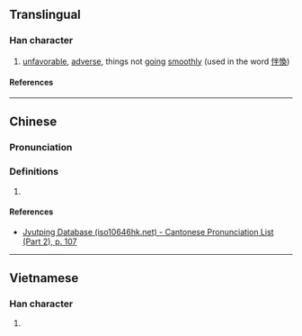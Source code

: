{{character info}}
==Translingual==

===Han character===
{{Han char|rn=61|rad=心|as=05|sn=8|four=99050|canj=PFQ|ids=⿰忄半}}

# [[unfavorable]], [[adverse]], things not [[going]] [[smoothly]] (used in the word [[怑愌]])

====References====
{{Han ref|kx=0380.070|dkj=10438|dj=0708.070|hdz=42287.020|uh=6011}}

----

==Chinese==
{{zh-forms}}

===Pronunciation===
{{zh-pron
|m=bàn
|c=bun6
|cat=
}}

===Definitions===
{{zh-hanzi}}

# {{rfdef|zh}}

====References====
* [http://www.iso10646hk.net/jp/document/download.jsp Jyutping Database (iso10646hk.net) - Cantonese Pronunciation List (Part 2), p. 107]

----

==Vietnamese==

===Han character===
{{vi-readings|rs=心05|reading=bẳn}}

# {{rfdef|vi|sort=心05}}